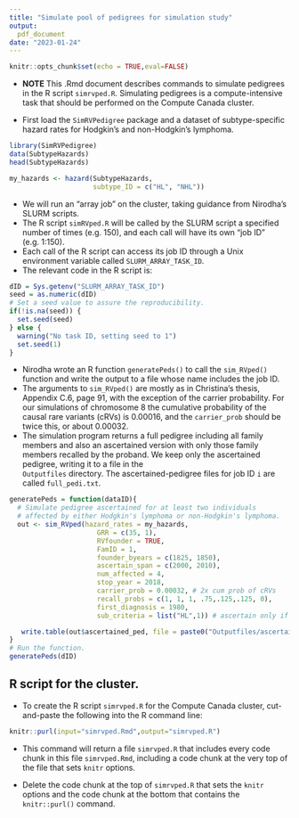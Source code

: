 ```yaml
---
title: "Simulate pool of pedigrees for simulation study"
output:
  pdf_document
date: "2023-01-24"
---
```


```r
knitr::opts_chunk$set(echo = TRUE,eval=FALSE)
```

* **NOTE** This .Rmd document describes commands to simulate
pedigrees in the
R script `simrvped.R`. Simulating pedigrees is a compute-intensive task that should
be performed on the Compute Canada cluster.


* First load the `SimRVPedigree` package and a dataset of subtype-specific
hazard rates for Hodgkin's and non-Hodgkin's lymphoma.


```r
library(SimRVPedigree)
data(SubtypeHazards)
head(SubtypeHazards)

my_hazards <- hazard(SubtypeHazards,
                     subtype_ID = c("HL", "NHL"))
```

* We will run
an "array job" on the cluster, taking guidance from
Nirodha's SLURM scripts. 
* The R script `simRVped.R` will be called by the SLURM script 
a specified number of times (e.g. 150), and each call will
have its own "job ID" (e.g. 1:150).
* Each call of the R script can access its job ID through a 
Unix environment variable called `SLURM_ARRAY_TASK_ID`.
* The relevant code in the R script is:

```r
dID = Sys.getenv("SLURM_ARRAY_TASK_ID")
seed = as.numeric(dID)
# Set a seed value to assure the reproducibility.
if(!is.na(seed)) {
  set.seed(seed)
} else {
  warning("No task ID, setting seed to 1")
  set.seed(1)
}
```

* Nirodha wrote an R function `generatePeds()` to  call the `sim_RVped()` function
and write the output to a file whose name includes the job ID.
* The arguments to `sim_RVped()` are mostly as in Christina's thesis, Appendix C.6,
page 91,  with the exception of the carrier probability. For our simulations
of chromosome 8 the cumulative probability of the causal rare variants (cRVs) is 0.00016, and 
the `carrier_prob` should be twice this, or about 0.00032.
* The simulation program returns a full pedigree including all family members and also an ascertained version with only those family members recalled by the proband. We keep only the ascertained pedigree, writing it to a file in the  
`Outputfiles` directory. The ascertained-pedigree files 
for job ID `i` are called `full_pedi.txt`. 

```r
generatePeds = function(dataID){
  # Simulate pedigree ascertained for at least two individuals
  # affected by either Hodgkin's lymphoma or non-Hodgkin's lymphoma.
  out <- sim_RVped(hazard_rates = my_hazards,
                      GRR = c(35, 1),
                      RVfounder = TRUE,
                      FamID = 1,
                      founder_byears = c(1825, 1850),
                      ascertain_span = c(2000, 2010),
                      num_affected = 4,
                      stop_year = 2018,
                      carrier_prob = 0.00032, # 2x cum prob of cRVs
                      recall_probs = c(1, 1, 1, .75,.125,.125, 0),
                      first_diagnosis = 1980,
                      sub_criteria = list("HL",1)) # ascertain only if at least one HL

   write.table(out$ascertained_ped, file = paste0("Outputfiles/ascertained_ped",dataID,".txt"))
}
# Run the function.
generatePeds(dID)
```


## R script for the cluster.

* To create the R script `simrvped.R` for the Compute Canada cluster, cut-and-paste the following into the R command line:

```r
knitr::purl(input="simrvped.Rmd",output="simrvped.R")
```

* This command will return a file `simrvped.R` that includes every code chunk in this file `simrvped.Rmd`, including a code chunk at the very top of the file that sets `knitr` options.

* Delete the code chunk at the top of `simrvped.R` that sets the `knitr` options and the code chunk at the bottom that contains the `knitr::purl()` command.
